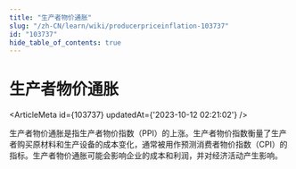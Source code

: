 ```yaml
---
title: "生产者物价通胀"
slug: "/zh-CN/learn/wiki/producerpriceinflation-103737"
id: "103737"
hide_table_of_contents: true
---
```



<Breadcrumbs current="生产者物价通胀" />

# 生产者物价通胀

<ArticleMeta id={103737} updatedAt={'2023-10-12 02:21:02'} />
<div className='border-solid border-b border-t-0 my-4 border-[var(--ifm-color-gray-300)]' />

生产者物价通胀是指生产者物价指数（PPI）的上涨。生产者物价指数衡量了生产者购买原材料和生产设备的成本变化，通常被用作预测消费者物价指数（CPI）的指标。生产者物价通胀可能会影响企业的成本和利润，并对经济活动产生影响。

